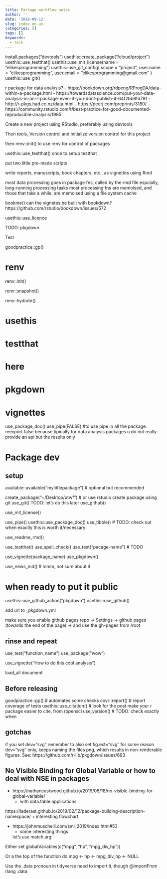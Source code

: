```yaml
---
title: Package workflow notes
author: ''
date: '2018-09-12'
slug: index.en-us
categories: []
tags: []
keywords:
  - tech
---
```


<!--more-->

install.packages("devtools")
usethis::create_package("/cloud/project")
usethis::use_testthat()
usethis::use_mit_license(name = "elikesprogramming")
usethis::use_git_config(
  scope = "project",
  user.name = "elikesprogramming",
  user.email = "elikesprogramming@gmail.com"
)
usethis::use_git()


r package for data analysis?
- https://bookdown.org/rdpeng/RProgDA/data-within-a-package.html
- https://towardsdatascience.com/put-your-data-analysis-in-an-r-package-even-if-you-dont-publish-it-64f2bb8fd791
- http://r-pkgs.had.co.nz/data.html
- https://peerj.com/preprints/3180/
- https://community.rstudio.com/t/best-practice-for-good-documented-reproducible-analysis/1995

Create a new project using RStudio, preferably using devtools

Then tools, Version control and initialize version control for this project

then renv::init() to use renv for control of packages 

usethis::use_testthat() once to setup testthat

put two little pre-made scripts

write reports, manuscripts, book chapters, etc., as vignettes using Rmd

most data processing goes in package fns, called by the rmd file
espcially, long-running processing tasks
most processing fns are memoised, and those that take a while, are memoised using a file system cache

bookme()
can the vignetes be built with bookdown?
https://github.com/rstudio/bookdown/issues/572

usethis::use_licence

TODO: pkgdown


Test 

goodpractice::gp()



# renv

renv::init()

renv::snapshot()

renv::hydrate()



# usethis



# testthat




# here


# pkgdown

# vignettes


use_package_doc()
use_pipe(FALSE) #to use pipe in all the package. reexport false because tipically for data analysis packages u do not really provide an api but the results only


# Package dev


## setup

available::available("mylittlepackage") # optional but recommended

create_package("~/Desktop/utwf") # or use rstudio create package using git
use_git()
TODO: let's do this later use_github()

use_mit_license()

use_pipe()
usethis::use_package_doc()
use_tibble() # TODO: check out when exactly this is worth it/necessary

use_readme_rmd()

use_testthat()
use_spell_check()
use_test("pacage-name") # TODO

use_vignette(package_name)
use_pkgdown()

use_news_md() # mmm, not sure about it




# when ready to put it public
usethis::use_github_action("pkgdown")
usethis::use_github()

add url to _pkgdown.yml

make sure you enable github pages
repo -> Settings -> github pages (towards the end of the page) -> and use the gh-pages from /root



## rinse and repeat 

use_test("function_name")
use_package("wow") 

use_vignette("How to do this cool analysis")

load_all
document


## Before releasing
goodpractice::gp() # automates some checks
covr::report() # report coverage of tests
usethis::use_citation() # look for the post make your r package easier to cite, from ropensci
use_version() # TODO: check exactly when


## gotchas

if you set dev="svg" remember to also set fig.ext="svg"
for some reason dev="svg" only, keeps naming the files png, which 
results in non-renderable figures. See:
https://github.com/r-lib/pkgdown/issues/693


## No Visible Binding for Global Variable or how to deal with NSE in packages

- https://nathaneastwood.github.io/2019/08/18/no-visible-binding-for-global-variable/
  + with data.table applications

https://laderast.github.io/2019/02/12/package-building-description-namespace/
  + interesting flowchart
  
- https://johnmuschelli.com/smi_2019/index.html#53
  + some interesting things
  
  let's use match.arg


Either set
globalVariables(c("mpg", "hp", "mpg_div_hp"))

Or a the top of the function do
mpg <- hp <- mpg_div_hp <- NULL

Use the .data pronoun in tidyverse
need to import it, though
@importFrom rlang .data
